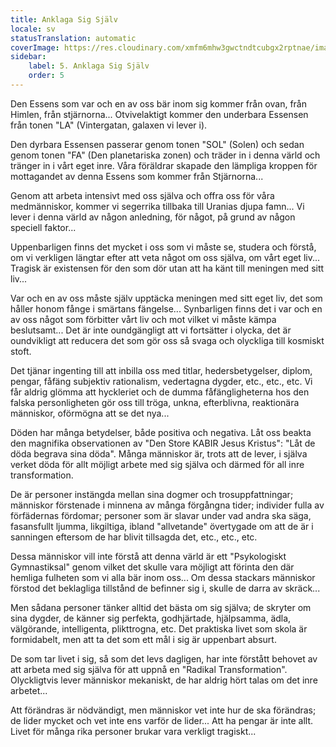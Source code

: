 ```yaml
---
title: Anklaga Sig Själv
locale: sv
statusTranslation: automatic
coverImage: https://res.cloudinary.com/xmfm6mhw3gwctndtcubgx2rptnae/image/upload/v1740468922/small_cover_tratado_de_psicologia_revolucionaria_a4c0dca4e0.webp
sidebar:
    label: 5. Anklaga Sig Själv
    order: 5
---
```

Den Essens som var och en av oss bär inom sig kommer från ovan, från Himlen, från stjärnorna... Otvivelaktigt kommer den underbara Essensen från tonen "LA" (Vintergatan, galaxen vi lever i).

Den dyrbara Essensen passerar genom tonen "SOL" (Solen) och sedan genom tonen "FA" (Den planetariska zonen) och träder in i denna värld och tränger in i vårt eget inre. Våra föräldrar skapade den lämpliga kroppen för mottagandet av denna Essens som kommer från Stjärnorna...

Genom att arbeta intensivt med oss själva och offra oss för våra medmänniskor, kommer vi segerrika tillbaka till Uranias djupa famn... Vi lever i denna värld av någon anledning, för något, på grund av någon speciell faktor...

Uppenbarligen finns det mycket i oss som vi måste se, studera och förstå, om vi verkligen längtar efter att veta något om oss själva, om vårt eget liv... Tragisk är existensen för den som dör utan att ha känt till meningen med sitt liv...

Var och en av oss måste själv upptäcka meningen med sitt eget liv, det som håller honom fånge i smärtans fängelse... Synbarligen finns det i var och en av oss något som förbitter vårt liv och mot vilket vi måste kämpa beslutsamt... Det är inte oundgängligt att vi fortsätter i olycka, det är oundvikligt att reducera det som gör oss så svaga och olyckliga till kosmiskt stoft.

Det tjänar ingenting till att inbilla oss med titlar, hedersbetygelser, diplom, pengar, fåfäng subjektiv rationalism, vedertagna dygder, etc., etc., etc. Vi får aldrig glömma att hyckleriet och de dumma fåfängligheterna hos den falska personligheten gör oss till tröga, unkna, efterblivna, reaktionära människor, oförmögna att se det nya...

Döden har många betydelser, både positiva och negativa. Låt oss beakta den magnifika observationen av "Den Store KABIR Jesus Kristus": "Låt de döda begrava sina döda". Många människor är, trots att de lever, i själva verket döda för allt möjligt arbete med sig själva och därmed för all inre transformation.

De är personer instängda mellan sina dogmer och trosuppfattningar; människor förstenade i minnena av många förgångna tider; individer fulla av förfädernas fördomar; personer som är slavar under vad andra ska säga, fasansfullt ljumma, likgiltiga, ibland "allvetande" övertygade om att de är i sanningen eftersom de har blivit tillsagda det, etc., etc., etc.

Dessa människor vill inte förstå att denna värld är ett "Psykologiskt Gymnastiksal" genom vilket det skulle vara möjligt att förinta den där hemliga fulheten som vi alla bär inom oss... Om dessa stackars människor förstod det beklagliga tillstånd de befinner sig i, skulle de darra av skräck...

Men sådana personer tänker alltid det bästa om sig själva; de skryter om sina dygder, de känner sig perfekta, godhjärtade, hjälpsamma, ädla, välgörande, intelligenta, plikttrogna, etc. Det praktiska livet som skola är formidabelt, men att ta det som ett mål i sig är uppenbart absurt.

De som tar livet i sig, så som det levs dagligen, har inte förstått behovet av att arbeta med sig själva för att uppnå en "Radikal Transformation". Olyckligtvis lever människor mekaniskt, de har aldrig hört talas om det inre arbetet...

Att förändras är nödvändigt, men människor vet inte hur de ska förändras; de lider mycket och vet inte ens varför de lider... Att ha pengar är inte allt. Livet för många rika personer brukar vara verkligt tragiskt...

